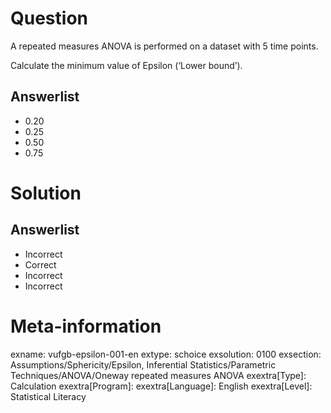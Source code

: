 Question
========
  
A repeated measures ANOVA is performed on a dataset with 5 time points.

Calculate the minimum value of Epsilon (‘Lower bound’).

Answerlist
----------
* 0.20
* 0.25
* 0.50
* 0.75

Solution
========

Answerlist
----------
* Incorrect
* Correct
* Incorrect
* Incorrect

Meta-information
================
exname: vufgb-epsilon-001-en
extype: schoice
exsolution: 0100
exsection: Assumptions/Sphericity/Epsilon, Inferential Statistics/Parametric Techniques/ANOVA/Oneway repeated measures ANOVA
exextra[Type]: Calculation
exextra[Program]: 
exextra[Language]: English
exextra[Level]: Statistical Literacy
